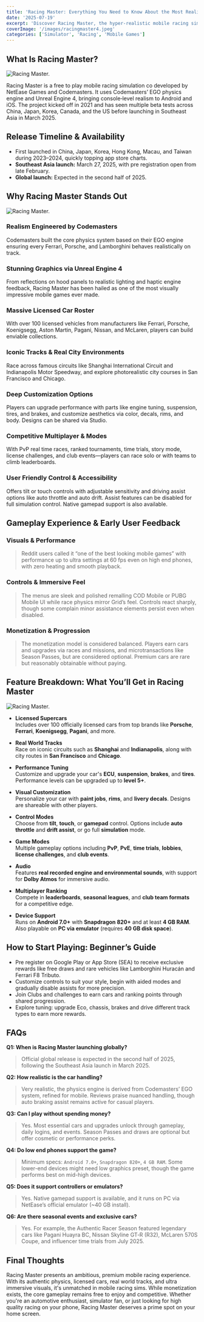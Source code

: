 ```yaml
---
title: 'Racing Master: Everything You Need to Know About the Most Realistic Mobile Racing Simulator in 2025'
date: '2025-07-19'
excerpt: 'Discover Racing Master, the hyper-realistic mobile racing simulator by NetEase and Codemasters—featuring over 100 licensed supercars, real-world tracks, stunning Unreal Engine visuals, competitive multiplayer, and deep customization. Learn release dates, gameplay, progression tips, and more.'
coverImage: '/images/racingmaster4.jpeg'
categories: ['Simulator', 'Racing', 'Mobile Games']
---
```


## What Is Racing Master?

![Racing Master.](/images/racingmaster.jpg)

Racing Master is a free to play mobile racing simulation co developed by NetEase Games and Codemasters. It uses Codemasters’ EGO physics engine and Unreal Engine 4, bringing console‑level realism to Android and iOS. The project kicked off in 2021 and has seen multiple beta tests across China, Japan, Korea, Canada, and the US before launching in Southeast Asia in March 2025.


## Release Timeline & Availability

* First launched in China, Japan, Korea, Hong Kong, Macau, and Taiwan during 2023–2024, quickly topping app store charts.
* **Southeast Asia launch:** March 27, 2025, with pre registration open from late February.
* **Global launch:** Expected in the second half of 2025.


## Why Racing Master Stands Out

![Racing Master.](/images/racingmaster2.jpeg)


### Realism Engineered by Codemasters
Codemasters built the core physics system based on their EGO engine ensuring every Ferrari, Porsche, and Lamborghini behaves realistically on track.

### Stunning Graphics via Unreal Engine 4
From reflections on hood panels to realistic lighting and haptic engine feedback, Racing Master has been hailed as one of the most visually impressive mobile games ever made.

### Massive Licensed Car Roster
With over 100 licensed vehicles from manufacturers like Ferrari, Porsche, Koenigsegg, Aston Martin, Pagani, Nissan, and McLaren, players can build enviable collections.

### Iconic Tracks & Real City Environments
Race across famous circuits like Shanghai International Circuit and Indianapolis Motor Speedway, and explore photorealistic city courses in San Francisco and Chicago.

### Deep Customization Options
Players can upgrade performance with parts like engine tuning, suspension, tires, and brakes, and customize aesthetics via color, decals, rims, and body. Designs can be shared via Studio.

### Competitive Multiplayer & Modes
With PvP real time races, ranked tournaments, time trials, story mode, license challenges, and club events—players can race solo or with teams to climb leaderboards.

### User Friendly Control & Accessibility
Offers tilt or touch controls with adjustable sensitivity and driving assist options like auto throttle and auto drift. Assist features can be disabled for full simulation control. Native gamepad support is also available.


## Gameplay Experience & Early User Feedback

### Visuals & Performance
> Reddit users called it “one of the best looking mobile games” with performance up to ultra settings at 60 fps even on high end phones, with zero heating and smooth playback.

### Controls & Immersive Feel
> The menus are sleek and polished remalling COD Mobile or PUBG Mobile UI while race physics mirror Grid’s feel. Controls react sharply, though some complain minor assistance elements persist even when disabled.

### Monetization & Progression
> The monetization model is considered balanced. Players earn cars and upgrades via races and missions, and microtransactions like Season Passes, but are considered optional. Premium cars are rare but reasonably obtainable without paying.


## Feature Breakdown: What You’ll Get in Racing Master

![Racing Master.](/images/racingmaster3.webp)

- **Licensed Supercars**  
  Includes over 100 officially licensed cars from top brands like **Porsche**, **Ferrari**, **Koenigsegg**, **Pagani**, and more.

- **Real World Tracks**  
  Race on iconic circuits such as **Shanghai** and **Indianapolis**, along with city routes in **San Francisco** and **Chicago**.

- **Performance Tuning**  
  Customize and upgrade your car's **ECU**, **suspension**, **brakes**, and **tires**. Performance levels can be upgraded up to **level 5+**.

- **Visual Customization**  
  Personalize your car with **paint jobs**, **rims**, and **livery decals**. Designs are shareable with other players.

- **Control Modes**  
  Choose from **tilt**, **touch**, or **gamepad** control. Options include **auto throttle** and **drift assist**, or go full **simulation** mode.

- **Game Modes**  
  Multiple gameplay options including **PvP**, **PvE**, **time trials**, **lobbies**, **license challenges**, and **club events**.

- **Audio**  
  Features **real recorded engine and environmental sounds**, with support for **Dolby Atmos** for immersive audio.

- **Multiplayer Ranking**  
  Compete in **leaderboards**, **seasonal leagues**, and **club team formats** for a competitive edge.

- **Device Support**  
  Runs on **Android 7.0+** with **Snapdragon 820+** and at least **4 GB RAM**. Also playable on **PC via emulator** (requires **40 GB disk space**).


## How to Start Playing: Beginner’s Guide

* Pre register on Google Play or App Store (SEA) to receive exclusive rewards like free draws and rare vehicles like Lamborghini Huracán and Ferrari F8 Tributo.
* Customize controls to suit your style, begin with aided modes and gradually disable assists for more precision.
* Join Clubs and challenges to earn cars and ranking points through shared progression.
* Explore tuning: upgrade Eco, chassis, brakes and drive different track types to earn more rewards.


## FAQs

**Q1: When is Racing Master launching globally?**
> Official global release is expected in the second half of 2025, following the Southeast Asia launch in March 2025.

**Q2: How realistic is the car handling?**
> Very realistic, the physics engine is derived from Codemasters’ EGO system, refined for mobile. Reviews praise nuanced handling, though auto braking assist remains active for casual players.

**Q3: Can I play without spending money?**
> Yes. Most essential cars and upgrades unlock through gameplay, daily logins, and events. Season Passes and draws are optional but offer cosmetic or performance perks.

**Q4: Do low end phones support the game?**
> Minimum specs: `Android 7.0+`, `Snapdragon 820+`, `4 GB RAM`. Some lower-end devices might need low graphics preset, though the game performs best on mid-high devices.

**Q5: Does it support controllers or emulators?**
> Yes. Native gamepad support is available, and it runs on PC via NetEase’s official emulator (~40 GB install).

**Q6: Are there seasonal events and exclusive cars?**
> Yes. For example, the Authentic Racer Season featured legendary cars like Pagani Huayra BC, Nissan Skyline GT‑R (R32), McLaren 570S Coupe, and influencer time trials from July 2025.


## Final Thoughts

Racing Master presents an ambitious, premium mobile racing experience. With its authentic physics, licensed cars, real world tracks, and ultra immersive visuals, it's unmatched in mobile racing sims. While monetization exists, the core gameplay remains free to enjoy and competitive. Whether you're an automotive enthusiast, simulator fan, or just looking for high quality racing on your phone, Racing Master deserves a prime spot on your home screen.